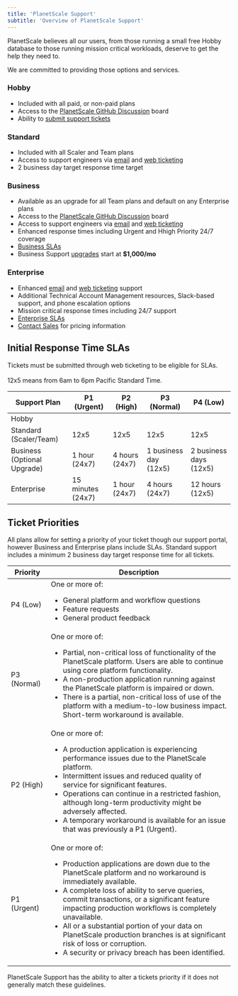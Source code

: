 ```yaml
---
title: 'PlanetScale Support'
subtitle: 'Overview of PlanetScale Support'
---
```


PlanetScale believes all our users, from those running a small free Hobby database to those running mission critical workloads, deserve to get the help they need to.

We are committed to providing those options and services.

### Hobby

- Included with all paid, or non-paid plans
- Access to the [PlanetScale GitHub Discussion](https://github.com/planetscale/discussion/discussions) board
- Ability to [submit support tickets](https://support.planetscale.com/)

### Standard

- Included with all Scaler and Team plans
- Access to support engineers via [email](mailto:support@planetscale.com) and [web ticketing](https://support.planetscale.com/)
- 2 business day target response time target

### Business

- Available as an upgrade for all Team plans and default on any Enterprise plans
- Access to the [PlanetScale GitHub Discussion](https://github.com/planetscale/discussion/discussions) board
- Access to support engineers via [email](mailto:support@planetscale.com) and [web ticketing](https://support.planetscale.com/)
- Enhanced response times including Urgent and Hhigh Priority 24/7 coverage
- [Business SLAs](#initial-response-time-slas)
- Business Support [upgrades](https://planetscale.com/contact) start at **$1,000/mo**

### Enterprise

- Enhanced [email](mailto:support@planetscale.com) and [web ticketing](https://support.planetscale.com/) support
- Additional Technical Account Management resources, Slack-based support, and phone escalation options
- Mission critical response times including 24/7 support
- [Enterprise SLAs](#initial-response-time-slas)
- [Contact Sales](https://planetscale.com/contact) for pricing information

## Initial Response Time SLAs

<InfoBlock type="note">
  Tickets must be submitted through web ticketing to be eligible for SLAs.<br /><br />
  12x5 means from 6am to 6pm Pacific Standard Time.
</InfoBlock>

| Support Plan                | P1 (Urgent)       | P2 (High)      | P3 (Normal)           | P4 (Low)               |
|-----------------------------|-------------------|----------------|-----------------------|------------------------|
| Hobby            |          |       |              |               |
| Standard (Scaler/Team)      | 12x5              | 12x5           | 12x5                  | 12x5                   |
| Business (Optional Upgrade) | 1 hour (24x7)     | 4 hours (24x7) | 1 business day (12x5) | 2 business days (12x5) |
| Enterprise        | 15 minutes (24x7) | 1 hour (24x7)  | 4 hours (24x7)        | 12 hours (12x5)        |

## Ticket Priorities

All plans allow for setting a priority of your ticket though our support portal, however Business and Enterprise plans include SLAs. Standard support includes a minimum 2 business day target response time for all tickets.

| Priority      | Description |
|---------------|-------------|
| P4 (Low)      | One or more of: <ul><li>General platform and workflow questions</li><li>Feature requests</li><li>General product feedback</li></ul> |
| P3 (Normal)   | One or more of: <ul><li>Partial, non-critical loss of functionality of the PlanetScale platform. Users are able to continue using core platform functionality.</li><li>A non-production application running against the PlanetScale platform is impaired or down.</li><li>There is a partial, non-critical loss of use of the platform with a medium-to-low business impact. Short-term workaround is available.</li></ul> |
| P2 (High)     | One or more of: <ul><li>A production application is experiencing performance issues due to the PlanetScale platform.</li><li>Intermittent issues and reduced quality of service for significant features.</li><li>Operations can continue in a restricted fashion, although long-term productivity might be adversely affected.</li><li>A temporary workaround is available for an issue that was previously a P1 (Urgent).</li></ul> |
| P1 (Urgent)   | One or more of: <ul><li>Production applications are down due to the PlanetScale platform and no workaround is immediately available.</li><li>A complete loss of ability to serve queries, commit transactions, or a significant feature impacting production workflows is completely unavailable.</li><li>All or a substantial portion of your data on PlanetScale production branches is at significant risk of loss or corruption.</li><li>A security or privacy breach has been identified.</li></ul> |

<InfoBlock type="note">
  PlanetScale Support has the ability to alter a tickets priority if it does not generally match these guidelines.
</InfoBlock>
